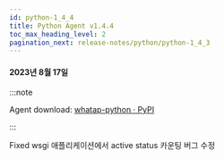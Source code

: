 ```yaml
---
id: python-1_4_4
title: Python Agent v1.4.4
toc_max_heading_level: 2
pagination_next: release-notes/python/python-1_4_3
---
```


#### 2023년 8월 17일

:::note

Agent download: [whatap-python · PyPI](https://pypi.org/project/whatap-python/1.4.4/)

:::

<p><Status>Fixed</Status> wsgi 애플리케이션에서 active status 카운팅 버그 수정</p>
